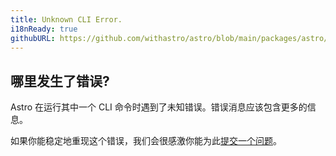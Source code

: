 ```yaml
---
title: Unknown CLI Error.
i18nReady: true
githubURL: https://github.com/withastro/astro/blob/main/packages/astro/src/core/errors/errors-data.ts
---
```


## 哪里发生了错误?

Astro 在运行其中一个 CLI 命令时遇到了未知错误。错误消息应该包含更多的信息。

如果你能稳定地重现这个错误，我们会很感激你能为此[提交一个问题](https://astro.build/issues/)。
